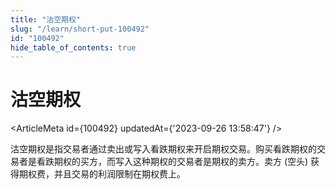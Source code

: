 ```yaml
---
title: "沽空期权"
slug: "/learn/short-put-100492"
id: "100492"
hide_table_of_contents: true
---
```



# 沽空期权

<ArticleMeta id={100492} updatedAt={'2023-09-26 13:58:47'} />
<div className='border-solid border-b border-t-0 my-4 border-[var(--ifm-color-gray-300)]' />

沽空期权是指交易者通过卖出或写入看跌期权来开启期权交易。购买看跌期权的交易者是看跌期权的买方，而写入这种期权的交易者是期权的卖方。卖方 (空头) 获得期权费，并且交易的利润限制在期权费上。
